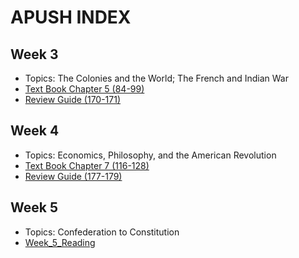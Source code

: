 = APUSH INDEX =

== Week 3 ==
* Topics: The Colonies and the World; The French and Indian War
* [[TB_Chapter_5|Text Book Chapter 5 (84-99)]]
* [[RG_3|Review Guide (170-171)]]

== Week 4 ==
* Topics: Economics, Philosophy, and the American Revolution
* [[TB_Chapter_7|Text Book Chapter 7 (116-128)]]
* [[RG_4|Review Guide (177-179)]]

== Week 5 ==
* Topics: Confederation to Constitution
* [[Week_5_Reading]]



